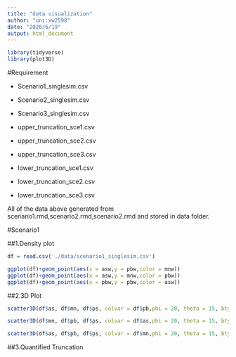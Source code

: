```yaml
---
title: "data visualization"
author: "uni:xw2598"
date: "2020/6/19"
output: html_document
---
```

```r
library(tidyverse)
library(plot3D)
```

#Requirement

- Scenario1_singlesim.csv

- Scenario2_singlesim.csv

- Scenario3_singlesim.csv

- upper_truncation_sce1.csv

- upper_truncation_sce2.csv

- upper_truncation_sce3.csv

- lower_truncation_sce1.csv

- lower_truncation_sce2.csv

- lower_truncation_sce3.csv

All of the data above generated from scenario1.rmd,scenario2.rmd,scenario2.rmd and stored in data folder.

#Scenario1

##1.Density plot

```r
df = read.csv('./data/scenario1_singlesim.csv')

ggplot(df)+geom_point(aes(x = asw,y = pbw,color = mnw))
ggplot(df)+geom_point(aes(x = asw,y = mnw,color = pbw))
ggplot(df)+geom_point(aes(x = pbw,y = pbw,color = asw))

```

##2.3D Plot

```r

scatter3D(df$as, df$mn, df$ps, colvar = df$pb,phi = 20, theta = 15, bty = "b2", ticktype = "detailed",main = "weight distribution for scenario 1", xlab = "As",ylab ="mn", zlab = "propensity score")

scatter3D(df$mn, df$pb, df$ps, colvar = df$as,phi = 20, theta = 15, bty = "b2", ticktype = "detailed",main = "weight distribution for scenario 1", xlab = "As",ylab ="mn", zlab = "propensity score")

scatter3D(df$as, df$pb, df$ps, colvar = df$mn,phi = 20, theta = 15, bty = "b2", ticktype = "detailed",main = "weight distribution for scenario 1", xlab = "As",ylab ="mn", zlab = "propensity score")
```

##3.Quantified Truncation


```r

```


































